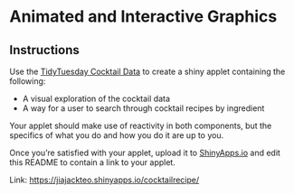 # Animated and Interactive Graphics

## Instructions

Use the [TidyTuesday Cocktail Data](https://github.com/rfordatascience/tidytuesday/blob/master/data/2020/2020-05-26/readme.md) to create a shiny applet containing the following:

-   A visual exploration of the cocktail data
-   A way for a user to search through cocktail recipes by ingredient

Your applet should make use of reactivity in both components, but the specifics of what you do and how you do it are up to you.

Once you're satisfied with your applet, upload it to [ShinyApps.io](https://www.shinyapps.io/) and edit this README to contain a link to your applet.

Link: <https://jiajackteo.shinyapps.io/cocktailrecipe/>

